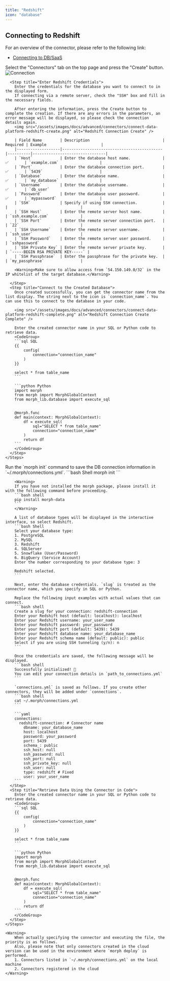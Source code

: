 ```yaml
---
title: "Redshift"
icon: "database"
---
```


## Connecting to Redshift

For an overview of the connector, please refer to the following link:

- [Connecting to DB/SaaS](/docs/en/develop/guides/integration)

<Tabs>
  <Tab title="Cloud Version">
    <Steps>
      <Step title="Create a Connector">
        Select the "Connectors" tab on the top page and press the "Create" button.
        <img src="/assets/images/docs/advanced/connectors/connect-data-platform-connection.png" alt="Connection" />
      </Step>

      <Step title="Enter Redshift Credentials">
        Enter the credentials for the database you want to connect to in the displayed form.
        If connecting via a remote server, check the "SSH" box and fill in the necessary fields.

        After entering the information, press the Create button to complete the creation. If there are any errors in the parameters, an error message will be displayed, so please check the connection details again.
        <img src="/assets/images/docs/advanced/connectors/connect-data-platform-redshift-create.png" alt="Redshift Connection Create" />

        | Field Name        | Description                                | Required | Example                        |
        |-------------------|--------------------------------------------|----------|--------------------------------|
        | `Host`            | Enter the database host name.              | ✅       | `example.com`                  |
        | `Port`            | Enter the database connection port.        | ✅       | `5439`                         |
        | `Database`        | Enter the database name.                   | ✅       | `my_database`                  |
        | `Username`        | Enter the database username.               | ✅       | `db_user`                      |
        | `Password`        | Enter the database user password.          | ✅       | `mypassword`                   |
        | `SSH`             | Specify if using SSH connection.           |          |                                |
        | `SSH Host`        | Enter the remote server host name.         |          | `ssh.example.com`              |
        | `SSH Port`        | Enter the remote server connection port.   |          | `22`                           |
        | `SSH Username`    | Enter the remote server username.          |          | `ssh_user`                     |
        | `SSH Password`    | Enter the remote server user password.     |          | `sshpassword`                  |
        | `SSH Private Key` | Enter the remote server private key.       |          | `-----BEGIN RSA PRIVATE KEY-----` |
        | `SSH Passphrase`  | Enter the passphrase for the private key.  |          | `my_passphrase`                |

        <Warning>Make sure to allow access from `54.150.149.0/32` in the IP whitelist of the target database.</Warning>

      </Step>
      <Step title="Connect to the Created Database">
        Once created successfully, you can get the connector name from the list display. The string next to the icon is `connection_name`. You can use this to connect to the database in your code.

        <img src="/assets/images/docs/advanced/connectors/connect-data-platform-redshift-complete.png" alt="Redshift Connection Create Complete" />

        Enter the created connector name in your SQL or Python code to retrieve data.
        <CodeGroup>
        ```sql SQL
        {{
            config(
                connection="connection_name"
            )
        }}

        select * from table_name
        ```

        ```python Python
        import morph
        from morph import MorphGlobalContext
        from morph_lib.database import execute_sql


        @morph.func
        def main(context: MorphGlobalContext):
            df = execute_sql(
                sql="SELECT * from table_name"
                connection="connection_name"
            )
            return df
        ```
        </CodeGroup>
      </Step>
    </Steps>

  </Tab>
  <Tab title="Local Version">
    <Steps>
      <Step title="Run the morph init Command">
        Run the `morph init` command to save the DB connection information in `~/.morph/connections.yml`.
        ```bash Shell
        morph init
        ```

        <Warning>
        If you have not installed the morph package, please install it with the following command before proceeding.
        ```bash shell
        pip install morph-data
        ```
        </Warning>

        A list of database types will be displayed in the interactive interface, so select Redshift.
        ```bash Shell
        Select your database type:
        1. PostgreSQL
        2. MySQL
        3. Redshift
        4. SQLServer
        5. Snowflake (User/Password)
        6. BigQuery (Service Account)
        Enter the number corresponding to your database type: 3

        Redshift selected.
        ```

        Next, enter the database credentials. `slug` is treated as the connector name, which you specify in SQL or Python.

        Replace the following input examples with actual values that can connect.
        ```bash shell
        Create a slug for your connection: redshift-connection
        Enter your Redshift host (default: localhost): localhost
        Enter your Redshift username: your_user_name
        Enter your Redshift password: your_password
        Enter your Redshift port (default: 5439): 5439
        Enter your Redshift database name: your_database_name
        Enter your Redshift schema name (default: public): public
        Select if you are using SSH tunneling (y/n): n
        ```

        Once the credentials are saved, the following message will be displayed.
        ```bash shell
        Successfully initialized! 🎉
        You can edit your connection details in `path_to_connections.yml`
        ```

        `connections.yml` is saved as follows. If you create other connectors, they will be added under `connections`.
        ```bash shell
        cat ~/.morph/connections.yml
        ```

        ```yaml
        connections:
          redshift-connection: # Connector name
            dbname: your_database_name
            host: localhost
            password: your_password
            port: 5439
            schema_: public
            ssh_host: null
            ssh_password: null
            ssh_port: null
            ssh_private_key: null
            ssh_user: null
            type: redshift # Fixed
            user: your_user_name
        ```
      </Step>
      <Step title="Retrieve Data Using the Connector in Code">
        Enter the created connector name in your SQL or Python code to retrieve data.
        <CodeGroup>
        ```sql SQL
        {{
            config(
                connection="connection_name"
            )
        }}

        select * from table_name
        ```

        ```python Python
        import morph
        from morph import MorphGlobalContext
        from morph_lib.database import execute_sql


        @morph.func
        def main(context: MorphGlobalContext):
            df = execute_sql(
                sql="SELECT * from table_name"
                connection="connection_name"
            )
            return df
        ```
        </CodeGroup>
      </Step>
    </Steps>

    <Warning>
        When actually specifying the connector and executing the file, the priority is as follows.
        Also, please note that only connectors created in the cloud version can be used in the environment where `morph deploy` is performed.
        1. Connectors listed in `~/.morph/connections.yml` on the local machine
        2. Connectors registered in the cloud
    </Warning>

  </Tab>  
</Tabs>

